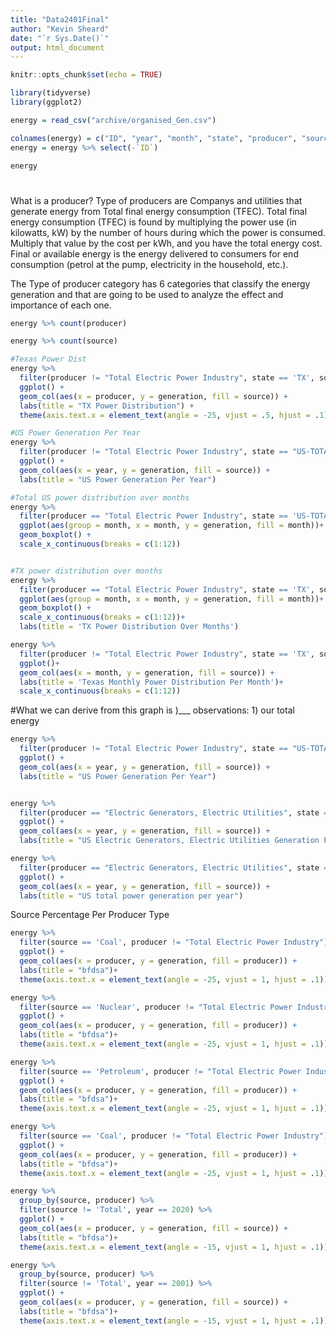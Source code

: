 ```yaml
---
title: "Data2401Final"
author: "Kevin Sheard"
date: "`r Sys.Date()`"
output: html_document
---
```


```r
knitr::opts_chunk$set(echo = TRUE)
```


```r
library(tidyverse)
library(ggplot2)
```

```r
energy = read_csv("archive/organised_Gen.csv")
```


```r
colnames(energy) = c("ID", "year", "month", "state", "producer", "source", "generation")
energy = energy %>% select(-`ID`)

energy
```

#
What is a producer? Type of producers are Companys and utilities that generate energy from Total final energy consumption (TFEC). Total final energy consumption (TFEC) is found by multiplying the power use (in kilowatts, kW) by the number of hours during which the power is consumed. Multiply that value by the cost per kWh, and you have the total energy cost. Final or available energy is the energy delivered to consumers for end consumption (petrol at the pump, electricity in the household, etc.).

The Type of producer category has 6 categories that classify the energy generation and that are going to be used to analyze the effect and importance of each one.  

```r
energy %>% count(producer)

energy %>% count(source)

#Texas Power Dist
energy %>% 
  filter(producer != "Total Electric Power Industry", state == 'TX', source != 'Total') %>%
  ggplot() + 
  geom_col(aes(x = producer, y = generation, fill = source)) +
  labs(title = "TX Power Distribution") +
  theme(axis.text.x = element_text(angle = -25, vjust = .5, hjust = .1))

#US Power Generation Per Year
energy %>% 
  filter(producer != "Total Electric Power Industry", state == "US-TOTAL", source != 'Total', year <= 2021) %>% 
  ggplot() + 
  geom_col(aes(x = year, y = generation, fill = source)) +
  labs(title = "US Power Generation Per Year")

#Total US power distribution over months
energy %>% 
  filter(producer == "Total Electric Power Industry", state == 'US-TOTAL', source == 'Total') %>% 
  ggplot(aes(group = month, x = month, y = generation, fill = month))+
  geom_boxplot() +
  scale_x_continuous(breaks = c(1:12))


#TX power distribution over months
energy %>% 
  filter(producer == "Total Electric Power Industry", state == 'TX', source == 'Total') %>% 
  ggplot(aes(group = month, x = month, y = generation, fill = month))+
  geom_boxplot() +
  scale_x_continuous(breaks = c(1:12))+
  labs(title = 'TX Power Distribution Over Months')

energy %>% 
  filter(producer != "Total Electric Power Industry", state == 'TX', source != 'Total') %>% 
  ggplot()+
  geom_col(aes(x = month, y = generation, fill = source)) +
  labs(title = 'Texas Monthly Power Distribution Per Month')+
  scale_x_continuous(breaks = c(1:12))
```
#What we can derive from this graph is )___ observations: 1) our total energy 
```r
energy %>% 
  filter(producer != "Total Electric Power Industry", state == "US-TOTAL", source != 'Total', year <= 2021) %>% 
  ggplot() + 
  geom_col(aes(x = year, y = generation, fill = source)) +
  labs(title = "US Power Generation Per Year")


energy %>% 
  filter(producer == "Electric Generators, Electric Utilities", state == "US-TOTAL", year <=2021) %>% 
  ggplot() + 
  geom_col(aes(x = year, y = generation, fill = source)) +
  labs(title = "US Electric Generators, Electric Utilities Generation Per Year")
```

```r
energy %>% 
  filter(producer == "Electric Generators, Electric Utilities", state == "US-TOTAL") %>% 
  ggplot() + 
  geom_col(aes(x = year, y = generation, fill = source)) +
  labs(title = "US total power generation per year")
```

Source Percentage Per Producer Type
```r
energy %>% 
  filter(source == 'Coal', producer != "Total Electric Power Industry") %>% 
  ggplot() + 
  geom_col(aes(x = producer, y = generation, fill = producer)) +
  labs(title = "bfdsa")+
  theme(axis.text.x = element_text(angle = -25, vjust = 1, hjust = .1))

energy %>% 
  filter(source == 'Nuclear', producer != "Total Electric Power Industry") %>% 
  ggplot() + 
  geom_col(aes(x = producer, y = generation, fill = producer)) +
  labs(title = "bfdsa")+
  theme(axis.text.x = element_text(angle = -25, vjust = 1, hjust = .1))

energy %>% 
  filter(source == 'Petroleum', producer != "Total Electric Power Industry") %>% 
  ggplot() + 
  geom_col(aes(x = producer, y = generation, fill = producer)) +
  labs(title = "bfdsa")+
  theme(axis.text.x = element_text(angle = -25, vjust = 1, hjust = .1))

energy %>% 
  filter(source == 'Coal', producer != "Total Electric Power Industry") %>% 
  ggplot() + 
  geom_col(aes(x = producer, y = generation, fill = producer)) +
  labs(title = "bfdsa")+
  theme(axis.text.x = element_text(angle = -25, vjust = 1, hjust = .1))

energy %>% 
  group_by(source, producer) %>% 
  filter(source != 'Total', year == 2020) %>% 
  ggplot() + 
  geom_col(aes(x = producer, y = generation, fill = source)) +
  labs(title = "bfdsa")+
  theme(axis.text.x = element_text(angle = -15, vjust = 1, hjust = .1))

energy %>% 
  group_by(source, producer) %>% 
  filter(source != 'Total', year == 2001) %>% 
  ggplot() + 
  geom_col(aes(x = producer, y = generation, fill = source)) +
  labs(title = "bfdsa")+
  theme(axis.text.x = element_text(angle = -15, vjust = 1, hjust = .1))
```

